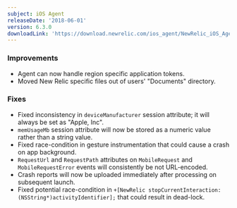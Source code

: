 ```yaml
---
subject: iOS Agent
releaseDate: '2018-06-01'
version: 6.3.0
downloadLink: 'https://download.newrelic.com/ios_agent/NewRelic_iOS_Agent_6.3.0.zip'
---
```


### Improvements

* Agent can now handle region specific application tokens.
* Moved New Relic specific files out of users' "Documents" directory.

### Fixes

* Fixed inconsistency in `deviceManufacturer` session attribute; it will always be set as "Apple, Inc".
* `memUsageMb` session attribute will now be stored as a numeric value rather than a string value.
* Fixed race-condition in gesture instrumentation that could cause a crash on app background.
* `RequestUrl` and `RequestPath` attributes on `MobileRequest` and `MobileRequestError` events will consistently be not URL-encoded.
* Crash reports will now be uploaded immediately after processing on subsequent launch.
* Fixed potential race-condition in `+[NewRelic stopCurrentInteraction:(NSString*)activityIdentifier];` that could result in dead-lock.
